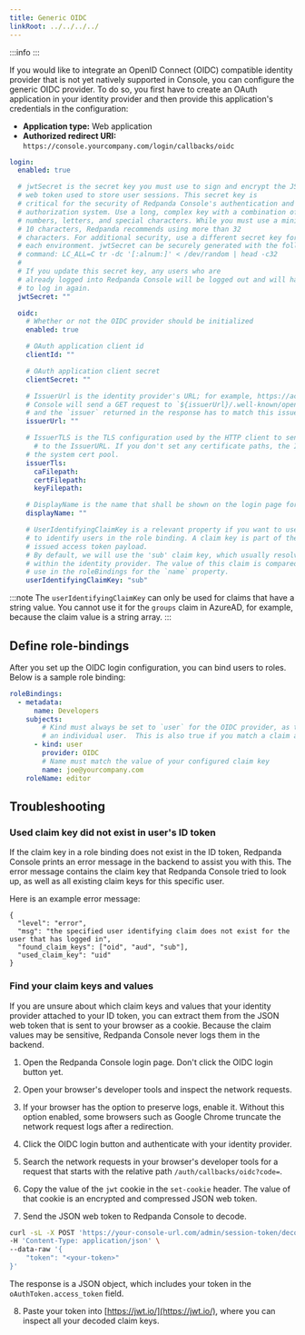 ```yaml
---
title: Generic OIDC
linkRoot: ../../../../
---
```


<head>
    <meta name="title" content="SSO with a Generic OIDC provider in Redpanda Console | Redpanda Docs"/>
    <meta name="description" content="Integrate your Redpanda Console authentication with any identity provider that supports an OIDC-compatible protocol."/>
</head>


:::info
<EnterpriseLicenseNote frontmatter={frontMatter}/>
:::

If you would like to integrate an OpenID Connect (OIDC) compatible identity provider that is not yet natively supported in Console,
you can configure the generic OIDC provider. To do so, you first have to create an OAuth application in your identity provider
and then provide this application's credentials in the configuration:

- **Application type:** Web application
- **Authorized redirect URI:** `https://console.yourcompany.com/login/callbacks/oidc`

```yaml
login:
  enabled: true

  # jwtSecret is the secret key you must use to sign and encrypt the JSON 
  # web token used to store user sessions. This secret key is 
  # critical for the security of Redpanda Console's authentication and 
  # authorization system. Use a long, complex key with a combination of 
  # numbers, letters, and special characters. While you must use a minimum of 
  # 10 characters, Redpanda recommends using more than 32 
  # characters. For additional security, use a different secret key for 
  # each environment. jwtSecret can be securely generated with the following 
  # command: LC_ALL=C tr -dc '[:alnum:]' < /dev/random | head -c32
  #
  # If you update this secret key, any users who are 
  # already logged into Redpanda Console will be logged out and will have 
  # to log in again.
  jwtSecret: ""

  oidc:
    # Whether or not the OIDC provider should be initialized
    enabled: true

    # OAuth application client id
    clientId: ""

    # OAuth application client secret
    clientSecret: ""

    # IssuerUrl is the identity provider's URL; for example, https://accounts.google.com.
    # Console will send a GET request to `${issuerUrl}/.well-known/openid-configuration` 
    # and the `issuer` returned in the response has to match this issuer url.
    issuerUrl: ""

    # IssuerTLS is the TLS configuration used by the HTTP client to send requests
	  # to the IssuerURL. If you don't set any certificate paths, the IssuerTLS defaults to
    # the system cert pool.
    issuerTls:
      caFilepath:
      certFilepath:
      keyFilepath:

    # DisplayName is the name that shall be shown on the login page for this identity provider
    displayName: ""

    # UserIdentifyingClaimKey is a relevant property if you want to use a specific claim key
    # to identify users in the role binding. A claim key is part of the identity provider's
    # issued access token payload.
    # By default, we will use the 'sub' claim key, which usually resolves to the unique ID 
    # within the identity provider. The value of this claim is compared against what you
    # use in the roleBindings for the `name` property.
    userIdentifyingClaimKey: "sub"
```

:::note
The `userIdentifyingClaimKey` can only be used for claims that have a string value. You cannot use it for the `groups` claim in AzureAD, for example, because the claim value is a string array.
:::

## Define role-bindings

After you set up the OIDC login configuration, you can bind users to roles. Below is a sample
role binding:

```yaml
roleBindings:
  - metadata:
      name: Developers
    subjects:
        # Kind must always be set to `user` for the OIDC provider, as the claims always belong to 
        # an individual user.  This is also true if you match a claim against a group.
      - kind: user
        provider: OIDC
        # Name must match the value of your configured claim key
        name: joe@yourcompany.com
    roleName: editor
```

## Troubleshooting

### Used claim key did not exist in user's ID token

If the claim key in a role binding does not exist in the ID token, Redpanda Console prints
an error message in the backend to assist you with this. The error message contains the claim key 
that Redpanda Console tried to look up, as well as all existing claim keys for this specific user.

Here is an example error message:

```
{
  "level": "error",
  "msg": "the specified user identifying claim does not exist for the user that has logged in",
  "found_claim_keys": ["oid", "aud", "sub"],
  "used_claim_key": "uid"
}
```

### Find your claim keys and values

If you are unsure about which claim keys and values that your identity provider attached to your ID token,
you can extract them from the JSON web token that is sent to your browser as a cookie. Because the claim values may be 
sensitive, Redpanda Console never logs them in the backend.

1. Open the Redpanda Console login page. Don't click the OIDC login button yet.

1. Open your browser's developer tools and inspect the network requests.

1. If your browser has the option to preserve logs, enable it.
  Without this option enabled, some browsers such as Google Chrome truncate the network request logs after a redirection.
  
1. Click the OIDC login button and authenticate with your identity provider.

1. Search the network requests in your browser's developer tools for a request that starts with the relative path `/auth/callbacks/oidc?code=`.

1. Copy the value of the `jwt` cookie in the `set-cookie` header. The value of that cookie is an encrypted and compressed JSON web token.

1. Send the JSON web token to Redpanda Console to decode.

  ```bash
  curl -sL -X POST 'https://your-console-url.com/admin/session-token/decode' \
  -H 'Content-Type: application/json' \
  --data-raw '{
      "token": "<your-token>"
  }'
  ```

  The response is a JSON object, which includes your token in the `oAuthToken.access_token` field.

8. Paste your token into [https://jwt.io/](https://jwt.io/), where you can inspect all your decoded claim keys.

